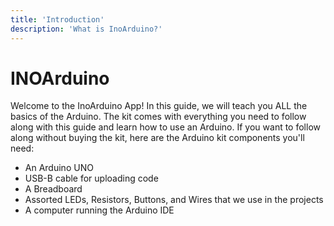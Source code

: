 ```yaml
---
title: 'Introduction'
description: 'What is InoArduino?'
---
```


# INOArduino

Welcome to the InoArduino App!
In this guide, we will teach you ALL the basics of the Arduino. 
The kit comes with everything you need to follow along with this guide and learn how to use an Arduino. 
If you want to follow along without buying the kit, here are the Arduino kit components you'll need:

- An Arduino UNO
- USB-B cable for uploading code
- A Breadboard
- Assorted LEDs, Resistors, Buttons, and Wires that we use in the projects
- A computer running the Arduino IDE 
